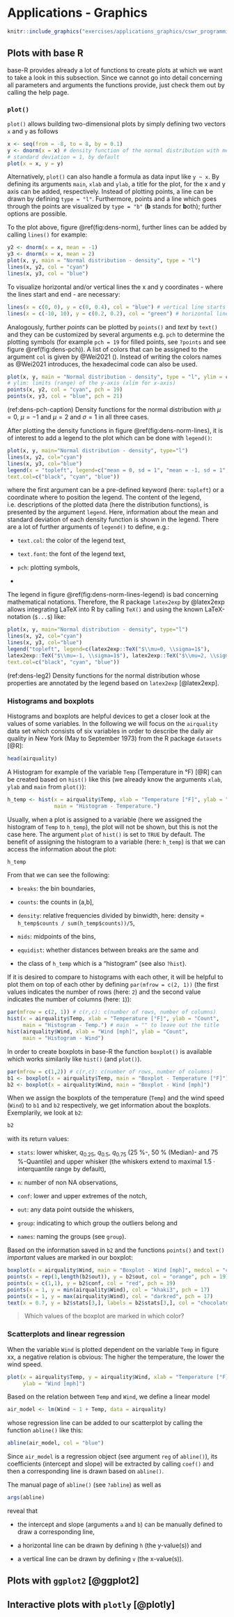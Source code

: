 # Applications - Graphics 

```r
knitr::include_graphics("exercises/applications_graphics/cswr_programming_R_appl_graphics.pdf")
```

## Plots with base R

base-R provides already a lot of functions to create plots at which we want to take a look in this subsection. Since we cannot go into detail concerning all parameters and arguments the functions provide, just check them out by calling the help page.

### `plot()`

`plot()` allows building two-dimensional plots by simply defining two vectors `x` and `y` as follows

```r
x <- seq(from = -8, to = 8, by = 0.1)
y <- dnorm(x = x) # density function of the normal distribution with mean = 0 and 
# standard deviation = 1, by default
plot(x = x, y = y)
```

Alternatively, `plot()` can also handle a formula as data input like `y ~ x`.\newline
By defining its arguments `main`, `xlab` and `ylab`, a title for the plot, for the x and y axis can be added, respectively. Instead of plotting points, a line can be drawn by defining `type = "l"`. Furthermore, points and a line which goes through the points are visualized by `type = "b"` (**b** stands for **b**oth); further options are possible.

To the plot above, figure \@ref(fig:dens-norm), further lines can be added by calling `lines()` for example:

```r
y2 <- dnorm(x = x, mean = -1)
y3 <- dnorm(x = x, mean = 2)
plot(x, y, main = "Normal distribution - density", type = "l")
lines(x, y2, col = "cyan")
lines(x, y3, col = "blue")
```

To visualize horizontal and/or vertical lines the x and y coordinates - where the lines start and end - are necessary:

```r
lines(x = c(0, 0), y = c(0, 0.4), col = "blue") # vertical line starts in (0, 0) and ends in (0, 0.4)
lines(x = c(-10, 10), y = c(0.2, 0.2), col = "green") # horizontal line starts in (-10, 0.2) and ends in (10, 0.2)
```

Analogously, further *points* can be plotted by `points()` and *text* by `text()` and they can be customized by several arguments e.g. `pch` to determine the plotting symbols (for example `pch = 19` for filled points, see `?points` and see figure \@ref(fig:dens-pch)).\newline
A list of colors that can be assigned to the argument `col` is given by @Wei2021 (\url{http://www.stat.columbia.edu/~tzheng/files/Rcolor.pdf}). Instead of writing the colors names as @Wei2021 introduces, the hexadecimal code can also be used.

```r
plot(x, y, main = "Normal distribution - density", type = "l", ylim = c(0, 0.5)) 
# ylim: limits (range) of the y-axis (xlim for x-axis)
points(x, y2, col = "cyan", pch = 19)
points(x, y3, col = "blue", pch = 21)
```

(ref:dens-pch-caption) Density functions for the normal distribution with $\mu = 0$, $\mu = -1$ and $\mu = 2$ and $\sigma = 1$ in all three cases.

After plotting the density functions in figure \@ref(fig:dens-norm-lines), it is of interest to add a legend to the plot which can be done with `legend()`:

```r
plot(x, y, main="Normal distribution - density", type="l")
lines(x, y2, col="cyan")
lines(x, y3, col="blue")
legend(x = "topleft", legend=c("mean = 0, sd = 1", "mean = -1, sd = 1", "mean = 2, sd = 1"),
text.col=c("black", "cyan", "blue"))
```

where the first argument can be a pre-defined keyword (here: `topleft`) or a coordinate where to position the legend. The content of the legend, i.e. descriptions of the plotted data (here the distribution functions), is presented by the argument `legend`. Here, information about the mean and standard deviation of each density function is shown in the legend.\newline
There are a lot of further arguments of `legend()` to define, e.g.:

+ `text.col`: the color of the legend text,

+ `text.font`: the font of the legend text,

+ `pch`: plotting symbols,

+ \dots

The legend in figure \@ref(fig:dens-norm-lines-legend) is bad concerning mathematical notations. Therefore, the R package `latex2exp` by @latex2exp allows integrating LaTeX into R by calling `TeX()` and using the known LaTeX-notation (`$...$`) like:

```r
plot(x, y, main="Normal distribution - density", type="l")
lines(x, y2, col="cyan")
lines(x, y3, col="blue")
legend("topleft", legend=c(latex2exp::TeX("$\\mu=0, \\sigma=1$"),
latex2exp::TeX("$\\mu=-1, \\sigma=1$"), latex2exp::TeX("$\\mu=2, \\sigma=1$")), 
text.col=c("black", "cyan", "blue"))
```

(ref:dens-leg2) Density functions for the normal distribution whose properties are annotated by the legend based on `latex2exp` [@latex2exp].

### Histograms and boxplots

Histograms and boxplots are helpful devices to get a closer look at the values of some variables. In the following we will focus on the `airquality` data set which consists of six variables in order to describe the daily air quality in New York (May to September 1973) from the R package `datasets` [@R]:

```r
head(airquality)
```

A Histogram for example of the variable `Temp` (Temperature in °F) [@R] can be created based on `hist()` like this (we already know the arguments `xlab`, `ylab` and `main` from `plot()`):

```r
h_temp <- hist(x = airquality$Temp, xlab = "Temperature [°F]", ylab = "Count",
               main = "Histogram - Temperature.")
```

Usually, when a plot is assigned to a variable (here we assigned the histogram of `Temp` to `h_temp`), the plot will not be shown, but this is not the case here. The argument `plot` of `hist()` is set to `TRUE` by default.\newline
The benefit of assigning the histogram to a variable (here: `h_temp`) is that we can access the information about the plot:

```r
h_temp
```

From that we can see the following:

- `breaks`: the bin boundaries,

- `counts`: the counts in (a,b],

- `density`: relative frequencies divided by binwidth,
here: density = `h_temp$counts / sum(h_temp$counts))/5`,

- `mids`: midpoints of the bins,

- `equidist`: whether distances between breaks are the same and

- the class of `h_temp` which is a "histogram" (see also `?hist`).

If it is desired to compare to histograms with each other, it will be helpful to plot them on top of each other by defining `par(mfrow = c(2, 1))` (the first values indicates the number of rows (here: `2`) and the second value indicates the number of columns (here: `1`)):

```r
par(mfrow = c(2, 1)) # c(r,c): c(number of rows, number of columns)
hist(x = airquality$Temp, xlab = "Temperature [°F]", ylab = "Count", 
     main = "Histogram - Temp.") # main  = "" to leave out the title
hist(airquality$Wind, xlab = "Wind [mph]", ylab = "Count",
     main = "Histogram - Wind")
```

In order to create boxplots in base-R the function `boxplot()` is available which works similarily like `hist()` (and `plot()`).

```r
par(mfrow = c(1,2)) # c(r,c): c(number of rows, number of columns)
b1 <- boxplot(x = airquality$Temp, main = "Boxplot - Temperature [°F]")
b2 <- boxplot(x = airquality$Wind, main = "Boxplot - Wind [mph]")
```

When we assign the boxplots of the temperature (`Temp`) and the wind speed (`Wind`) to `b1` and `b2` respectively, we get information about the boxplots. Exemplarily, we look at `b2`:

```r
b2
```

with its return values:

+ `stats`: lower whisker, $q_{0.25}$, $q_{0.5}$, $q_{0.75}$ (25 %-, 50 % (Median)- and 75 %-Quantile) and upper whisker (the whiskers extend to maximal $1.5 \cdot \text{ interquantile range }$ by default),

+ `n`: number of non NA observations,

+ `conf`: lower and upper extremes of the notch,

+ `out`: any data point outside the whiskers,

+ `group`: indicating to which group the outliers belong and 

+ `names`: naming the groups (see `group`).

Based on the information saved in `b2` and the functions `points()` and `text()` *important* values are marked in our boxplot:

```r
boxplot(x = airquality$Wind, main = "Boxplot - Wind [mph]", medcol = "chocolate")
points(x = rep(1,length(b2$out)), y = b2$out, col = "orange", pch = 19)
points(x = c(1,1), y = b2$conf, col = "red", pch = 19)
points(x = 1, y = min(airquality$Wind), col = "khaki3", pch = 17)
points(x = 1, y = max(airquality$Wind), col = "darkred", pch = 17)
text(x = 0.7, y = b2$stats[3,], labels = b2$stats[3,], col = "chocolate")
```

> Which values of the boxplot are marked in which color?

### Scatterplots and linear regression

When the variable `Wind` is plotted dependent on the variable `Temp` in figure xx, a negative relation is obvious: The higher the temperature, the lower the wind speed.

```r
plot(x = airquality$Temp, y = airquality$Wind, xlab = "Temperature [°F]",
     ylab = "Wind [mph]")
```

Based on the relation between `Temp` and `Wind`, we define a linear model

```r
air_model <- lm(Wind ~ 1 + Temp, data = airquality)
```

whose regression line can be added to our scatterplot by calling the function `abline()` like this:

```r
abline(air_model, col = "blue")
```

Since `air_model` is a regression object (see argument `reg` of `abline()`), its coefficients (intercept and slope) will be extracted by calling `coef()` and then a corresponding line is drawn based on `abline()`.

The manual page of `abline()` (see `?abline`) as well as

```r
args(abline)
```

reveal that 

+ the intercept and slope (arguments `a` and `b`) can be manually defined to draw a corresponding line,

+ a horizontal line can be drawn by defining `h` (the y-value(s)) and

+ a vertical line can be drawn by defining `v` (the x-value(s)).



## Plots with `ggplot2` [@ggplot2]


## Interactive plots with `plotly` [@plotly]
